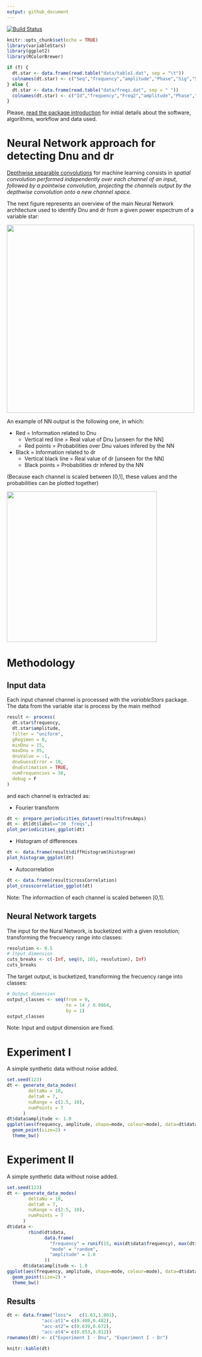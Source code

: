 ```yaml
---
output: github_document
---
```


[![Build Status](https://travis-ci.org/rmaestre/variableStars.svg?branch=master)](https://travis-ci.org/rmaestre/variableStars)


```r
knitr::opts_chunk$set(echo = TRUE)
library(variableStars)
library(ggplot2)
library(RColorBrewer)
```



```r
if (T) {
  dt.star <- data.frame(read.table("data/table1.dat", sep = "\t"))
  colnames(dt.star) <- c("Seq","frequency","amplitude","Phase","Sig","S/N","rms","e_Freq","e_Amp","e_Phase")
} else {
  dt.star <- data.frame(read.table("data/freqs.dat", sep = " "))
  colnames(dt.star) <- c("Id","frequency","Freq2","amplitude","Phase","Sig", "S/N","rms", "e_Freq1","e_Amp","e_Phase")
}
```


Please, [read the package introduction](https://github.com/rmaestre/variableStars/blob/master/README.md) for initial details about the software, algorithms, workflow and data used.

Neural Network approach for detecting Dnu and dr
=================================================================

[Depthwise separable convolutions](https://arxiv.org/pdf/1610.02357.pdf) for machine learning consists in *spatial convolution performed independently over each channel of an input, followed by a pointwise convolution, projecting the channels output by the depthwise convolution onto a new channel space. *

The next figure represents an overview of the main Neural Network architecture used to identify Dnu and dr from a given power espectrum of a variable star:

<img src="https://raw.githubusercontent.com/rmaestre/variableStars/master/docs/figures/nn-approach.png" data-canonical-src="https://raw.githubusercontent.com/rmaestre/variableStars/master/docs/figures/nn-approach.png" width="500" />


An example of NN output is the following one, in which:

* Red = Information related to Dnu
    * Vertical red line = Real value of Dnu [unseen for the NN]
    * Red points = Probabilities over Dnu values infered by the NN
  
* Black = Information related to dr
    * Vertical black line = Real value of dr [unseen for the NN]
    * Black points = Probabilities dr infered by the NN
    
(Because each channel is scaled between [0,1], these values and the probabilities can be plotted together)

<img src="https://raw.githubusercontent.com/rmaestre/variableStars/master/docs/figures/NNoutputexample.png" data-canonical-src="https://raw.githubusercontent.com/rmaestre/variableStars/master/docs/figures/NNoutputexample.png" width="400" />




Methodology
===============


Input data
-----------

Each input channel channel is processed with the *variableStars* package. The data from the variable star is process by the main method

```r
result <- process(
  dt.star$frequency,
  dt.star$amplitude,
  filter = "uniform",
  gRegimen = 0,
  minDnu = 15,
  maxDnu = 95,
  dnuValue = -1,
  dnuGuessError = 10,
  dnuEstimation = TRUE,
  numFrequencies = 30,
  debug = F
)
```

and each channel is extracted as:

* Fourier transform

```r
dt <- prepare_periodicities_dataset(result$fresAmps)
dt <- dt[dt$label=="30  freqs",]
plot_periodicities_ggplot(dt)
```

* Histogram of differences 

```r
dt <- data.frame(result$diffHistogram$histogram)
plot_histogram_ggplot(dt)
```

* Autocorrelation 

```r
dt <- data.frame(result$crossCorrelation)
plot_crosscorrelation_ggplot(dt)
```

Note: The informaction of each channel is scaled between [0,1].

Neural Network targets
-----------

The input for the Nural Network, is bucketized with a given resolution; transforming the frecuency range into classes:

```r
resolution <- 0.5
# Input dimension
cuts_breaks <- c(-Inf, seq(0, 101, resolution), Inf)
cuts_breaks
```

The target output, is bucketized, transforming the frecuency range into classes:

```r
# Output dimension
output_classes <- seq(from = 0,
                      to = 14 / 0.0864,
                      by = 1)
output_classes
```

Note: Input and output dimension are fixed.


Experiment I
===============

A simple synthetic data without noise added.

```r
set.seed(123)
dt <- generate_data_modes(
        deltaNu = 10,
        deltaR = 7,
        nuRange = c(2.5, 10),
        numPoints = 7
      )
dt$data$amplitude <- 1.0
ggplot(aes(frequency, amplitude, shape=mode, colour=mode), data=dt$data) +
  geom_point(size=2) +
  theme_bw()
```    
      
Experiment II
===============

A simple synthetic data without noise added.

```r
set.seed(123)
dt <- generate_data_modes(
        deltaNu = 10,
        deltaR = 7,
        nuRange = c(2.5, 10),
        numPoints = 7
      )
dt$data <-
        rbind(dt$data,
              data.frame(
                "frequency" = runif(15, min(dt$data$frequency), max(dt$data$frequency)),
                "mode" = "random",
                "amplitude" = 1.0
              ))
      dt$data$amplitude <- 1.0
ggplot(aes(frequency, amplitude, shape=mode, colour=mode), data=dt$data) +
  geom_point(size=2) +
  theme_bw()
```    



Results
---------------

```r
dt <- data.frame("loss"=   c(1.63,1.801),
             "acc-at1"= c(0.408,0.482),
             "acc-at2"= c(0.639,0.672),
             "acc-at4"= c(0.853,0.812))
rownames(dt) <- c("Experiment I - Dnu", "Experiment I - Dr")

knitr::kable(dt)
```

